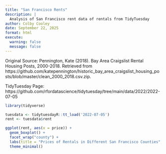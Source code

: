 ```yaml
---
title: "San Francisco Rents"
description: |
  Analysis of San Francisco rent data of rentals from TidyTuesday
author: Colby Cooley
date: September 22, 2025
format: html
execute: 
  warning: false
  message: false
---
```


Original Source:
Pennington, Kate (2018). Bay Area Craigslist Rental Housing Posts, 2000-2018. Retrieved from https://github.com/katepennington/historic_bay_area_craigslist_housing_posts/blob/master/clean_2000_2018.csv.zip.

TidyTuesday Page: https://github.com/rfordatascience/tidytuesday/tree/main/data/2022/2022-07-05

```r
library(tidyverse)
```

```r
tuesdata <- tidytuesdayR::tt_load('2022-07-05')
rent <- tuesdata$rent
```

```r
ggplot(rent, aes(x = price)) +
  geom_boxplot() +
  facet_wrap("county") +
  labs(title = "Prices of Rentals in Different San Francisco Counties", x = "Price(USD)") +
  theme_minimal()
```